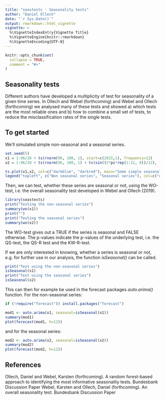 ---
title: "seastests - Seasonality tests"
author: "Daniel Ollech"
date: "`r Sys.Date()`"
output: rmarkdown::html_vignette
vignette: >
  %\VignetteIndexEntry{Vignette Title}
  %\VignetteEngine{knitr::rmarkdown}
  %\VignetteEncoding{UTF-8}
---

```{r setup, include = FALSE}
knitr::opts_chunk$set(
  collapse = TRUE,
  comment = "#>"
)
```

## Seasonality tests
Different authors have developed a multiplicity of test for seasonality of a given time series. In Ollech and Webel (forthcoming) and Webel and Ollech (forthcoming) we analysed many of these tests and showed a) which tests are the most reliable ones and b) how to combine a small set of tests, to reduce the misclassification rates of the single tests.


## To get started

We'll simulated simple non-seasonal and a seasonal series.
```{r}
set.seed(5)
x1 = 1:96/20 + ts(rnorm(96, 100, 1), start=c(2015,1), frequency=12)
x2 = 1:96/20 + ts(rnorm(96, 100, 1) + ts(sin((2*pi*rep(1:12, 8))/12), frequency=12), start=c(2015,1), frequency=12)

ts.plot(x1,x2, col=c("darkblue", "darkred"), main="Some simple seasonal series")
legend("topleft", c("Non seasonal series", "Seasonal series"), col=c("darkblue", "darkred"), lty=1)

```

Then, we can test, whether these series are seasonal or not, using the WO-test, i.e. the overall seasonality test developed in Webel and Ollech (2019).

```{r}
library(seastests)
print("Testing the non-seasonal series")
summary(wo(x1))
print("")
print("Testing the seasonal series")
summary(wo(x2))
```

The WO-test gives out a TRUE if the series is seasonal and FALSE otherwise. The p-values indicate the p-values of the underlying test, i.e. the QS-test, the QS-R test and the KW-R-test.

If we are only interested in knowing, whether a series is seasonal or not, e.g. for further use in our analysis, the function *isSeasonal()* can be called.

```{r}
print("Test using the non-seasonal series")
isSeasonal(x1)
print("Test using the seasonal series")
isSeasonal(x2)
```

This can then for example be used in the forecast packages *auto.arima()* function.
For the non-seasonal series:

```{r}
if (!require("forecast")) install.packages("forecast")

mod1 <- auto.arima(x1, seasonal=isSeasonal(x1))
summary(mod1)
plot(forecast(mod1, h=12))

```

and for the seasonal series:

```{r}
mod2 <- auto.arima(x2, seasonal=isSeasonal(x2))
summary(mod2)
plot(forecast(mod2, h=12))

```


## References
Ollech, Daniel and Webel, Karsten (forthcoming). A random forest-based approach to identifying the most informative seasonality tests. Bundesbank Discussion Paper 
Webel, Karsten and Ollech, Daniel (forthcoming). An overall seasonality test. Bundesbank Discussion Paper 

